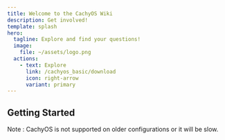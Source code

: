 ```yaml
---
title: Welcome to the CachyOS Wiki
description: Get involved!
template: splash
hero:
  tagline: Explore and find your questions!
  image:
    file: ~/assets/logo.png
  actions:
    - text: Explore
      link: /cachyos_basic/download
      icon: right-arrow
      variant: primary
---
```



## Getting Started

<CardGrid>
  <LinkCard title="How CachyOS Improves Performance" href="/cachyos_basic/why_cachyos"
   description="Check out the changes we make in order to improve performance">
  </LinkCard>
  <LinkCard title="Installation guide" href="/installation/installation_prepare" description="Learn how to install CachyOS using our graphical or command-line installer. Internet required.">
  </LinkCard>
</CardGrid>
Note : CachyOS is not supported on older configurations or it will be slow.
